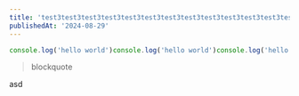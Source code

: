 ```yaml
---
title: 'test3test3test3test3test3test3test3test3test3test3test3test3test3'
publishedAt: '2024-08-29'
---
```

```javascript
console.log('hello world')console.log('hello world')console.log('hello world')console.log('hello world')console.log('hello world')console.log('hello world')console.log('hello world')console.log('hello world')console.log('hello world')console.log('hello world')
```
> blockquote

asd